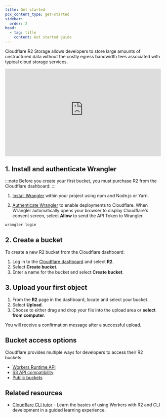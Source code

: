 ```yaml
---
title: Get started
pcx_content_type: get-started
sidebar:
  order: 2
head:
  - tag: title
    content: Get started guide
---
```



Cloudflare R2 Storage allows developers to store large amounts of unstructured data without the costly egress bandwidth fees associated with typical cloud storage services.

<div style="position: relative; padding-top: 56.25%;">
	<iframe
		src="https://customer-6qw1mjlclhl2mqdy.cloudflarestream.com/c247ba8eb4b61355184867bec9e5c532/iframe?poster=https%3A%2F%2Fcustomer-6qw1mjlclhl2mqdy.cloudflarestream.com%2Fc247ba8eb4b61355184867bec9e5c532%2Fthumbnails%2Fthumbnail.jpg%3Ftime%3D%26height%3D600"
		style="border: none; position: absolute; top: 0; left: 0; height: 100%; width: 100%;"
		allow="accelerometer; gyroscope; autoplay; encrypted-media; picture-in-picture;"
		allowfullscreen="true"
	></iframe>
</div>

## 1. Install and authenticate Wrangler

:::note
Before you create your first bucket, you must purchase R2 from the Cloudflare dashboard.
:::

1. [Install Wrangler](/workers/wrangler/install-and-update/) within your project using npm and Node.js or Yarn.

<Render file="install_wrangler" product="workers" />

2. [Authenticate Wrangler](/workers/wrangler/commands/#login) to enable deployments to Cloudflare. When Wrangler automatically opens your browser to display Cloudflare's consent screen, select **Allow** to send the API Token to Wrangler.

```txt
wrangler login
```

## 2. Create a bucket

To create a new R2 bucket from the Cloudflare dashboard:

1. Log in to the [Cloudflare dashboard](https://dash.cloudflare.com) and select **R2**.
2. Select **Create bucket**.
3. Enter a name for the bucket and select **Create bucket**.

## 3. Upload your first object

1. From the **R2** page in the dashboard, locate and select your bucket.
2. Select **Upload**.
3. Choose to either drag and drop your file into the upload area or **select from computer**.

You will receive a confirmation message after a successful upload.

## Bucket access options

Cloudflare provides multiple ways for developers to access their R2 buckets:

- [Workers Runtime API](/r2/api/workers/workers-api-usage/)
- [S3 API compatibility](/r2/api/s3/api/)
- [Public buckets](/r2/buckets/public-buckets/)

## Related resources

- [Cloudflare CLI tutor](/workers/get-started/cf-tutor/) - Learn the basics of using Workers with R2 and CLI development in a guided learning experience.
